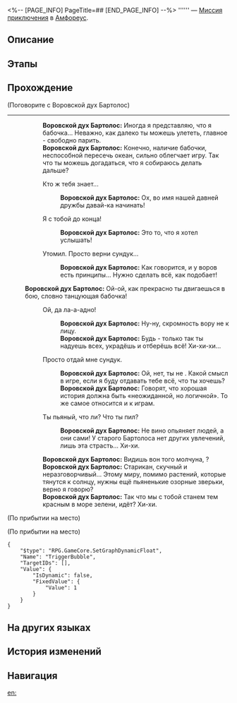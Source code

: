 <%-- [PAGE_INFO]
PageTitle=##
[END_PAGE_INFO] --%>
{{Дополнить|Диалоги.}}
{{Миссия Инфобокс
|id              = 4015716
|Название        = 
|Изображение     = Миссия .png
|Тип             = Миссия приключения
|Событие         = 
|Глава           = 
|Условия         = Завершена [[Миссия Освоения]] «[[О веретено, ткущее нить времени]]»
|Персонажи       = Воровской дух Бартолос; Первопроходец
|СтартЛокация    = [[Амфореус]] — [[Палата полубогов: Рассветная вершина]]
|Мир             = Амфореус
|Предыдущая      = 
|Следующая       = 
|Награды         = Звёздный нефрит*40; Небесная амброзия*60
}}
'''''' — [[Миссия приключения]] в [[Амфореус]].

==Описание==
{{Описание|<!--официальное описание из Перекрёстка судеб-->}}

==Этапы==


==Прохождение==
{{Дополнить}}

;(Поговорите с Воровской дух Бартолос)
----
::'''Воровской дух Бартолос:''' Иногда я представляю, что я бабочка... Неважно, как далеко ты можешь улететь, главное - свободно парить.
::'''Воровской дух Бартолос:''' Конечно, наличие бабочки, неспособной пересечь океан, сильно облегчает игру. Так что ты можешь догадаться, что я собираюсь делать дальше?
::{{Диалог|Стрелка}} Кто ж тебя знает...
:::'''Воровской дух Бартолос:''' Ох, во имя нашей давней дружбы давай-ка начинать!
::{{Диалог|Стрелка}} Я с тобой до конца!
:::'''Воровской дух Бартолос:''' Это то, что я хотел услышать!
::{{Диалог|Стрелка}} Утомил. Просто верни сундук...
:::'''Воровской дух Бартолос:''' Как говорится, и у воров есть принципы... Нужно сделать всё, как подобает!
:'''Воровской дух Бартолос:''' Ой-ой, как прекрасно ты двигаешься в бою, словно танцующая бабочка!
::{{Диалог|Стрелка}} Ой, да ла-а-адно!
:::'''Воровской дух Бартолос:''' Ну-ну, скромность вору не к лицу.
:::'''Воровской дух Бартолос:''' Будь {{MC|ж=гордой, уверенной, самовлюблённой|м=гордым, уверенным, самовлюблённым}} - только так ты надуешь всех, украдёшь и отберёшь всё! Хи-хи-хи...
::{{Диалог|Стрелка}} Просто отдай мне сундук.
:::'''Воровской дух Бартолос:''' Ой, нет, ты не {{MC|ж=права|м=прав}}. Какой смысл в игре, если я буду отдавать тебе всё, что ты хочешь?
:::'''Воровской дух Бартолос:''' Говорят, что хорошая история должна быть «неожиданной, но логичной». То же самое относится и к играм.
::{{Диалог|Стрелка}} Ты пьяный, что ли? Что ты пил?
:::'''Воровской дух Бартолос:''' Не вино опьяняет людей, а они сами! У старого Бартолоса нет других увлечений, лишь эта страсть... Хи-хи.
::'''Воровской дух Бартолос:''' Видишь вон того молчуна, {{Rubi|Кефала|подпирающий мир титан}}?
::'''Воровской дух Бартолос:''' Старикан, скучный и неразговорчивый... Этому миру, помимо растений, которые тянутся к солнцу, нужны ещё пьяненькие озорные зверьки, верно я говорю?
::'''Воровской дух Бартолос:''' Так что мы с тобой станем тем красным в море зелени, идёт? Хи-хи.
;(По прибытии на место)

;(По прибытии на место)
<pre>{
	"$type": "RPG.GameCore.SetGraphDynamicFloat",
	"Name": "TriggerBubble",
	"TargetIDs": [],
	"Value": {
		"IsDynamic": false,
		"FixedValue": {
			"Value": 1
		}
	}
}</pre>
{{Диалог Конец}}

==На других языках==
{{На других языках
|en   = 
|zhs  = 
|zht  = 
|ja   = 
|ko   = 
|es   = 
|fr   = 
|ru   = 
|th   = 
|vi   = 
|de   = 
|id   = 
|pt   = 
}}

==История изменений==
{{История изменений|3.5}}

==Навигация==
{{Миссия приключения Навбокс|Глава }}

[[en:]]
